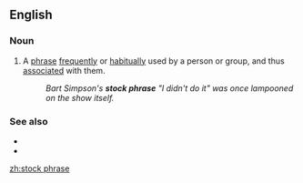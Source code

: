 ==English==

===Noun===
{{en-noun|head=[[stock]] [[phrase]]}}

# {{lb|en|idiomatic}} A [[phrase]] [[frequently]] or [[habitually]] used by a person or group, and thus [[associated]] with them.
#: ''Bart Simpson's '''stock phrase''' "I didn't do it" was once lampooned on the show itself.''

===See also===
{{wikipedia}}
* {{l|en|catchphrase}}
* {{l|en|cliché}}

[[zh:stock phrase]]